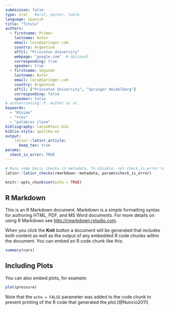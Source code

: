 ```yaml
---
submission: false
type: oral   #oral, poster, table
language: spanish
title: "Título"
authors:
  - firstname: Primer
    lastname: Autor
    email: lncs@springer.com
    country: Argentina
    affil: "Princeton University"
    webpage: "google.com"  # Optional 
    corresponding: true
    speaker: true
  - firstname: Segundo 
    lastname: Autor
    email: lncs@springer.com
    country: Argentina
    affil: ["Princeton University", "Springer Heidelberg"]
    corresponding: false
    speaker: false  
# authorrunning: P. Author et al.
keywords: 
  - "Mínimo"
  - "tres"
  - "palabras clave"
bibliography: latinRtest.bib
biblio-style: apalike-es   
output: 
    latinr::latinr_article:
      keep_tex: true
params: 
  check_is_error: TRUE
---
```


```r
# Runs some basic checks in metadata. To disable, set check_is_error to FALSE
latinr::latinr_checks(rmarkdown::metadata, params$check_is_error)
```


```r
knitr::opts_chunk$set(echo = TRUE)
```

## R Markdown



This is an R Markdown document. Markdown is a simple formatting syntax for authoring HTML, PDF, and MS Word documents. For more details on using R Markdown see <http://rmarkdown.rstudio.com>.

When you click the **Knit** button a document will be generated that includes both content as well as the output of any embedded R code chunks within the document. You can embed an R code chunk like this:

```r
summary(cars)
```

## Including Plots

You can also embed plots, for example:

```r
plot(pressure)
```

Note that the `echo = FALSE` parameter was added to the code chunk to prevent printing of the R code that generated the plot.[@Nuncio2011]
